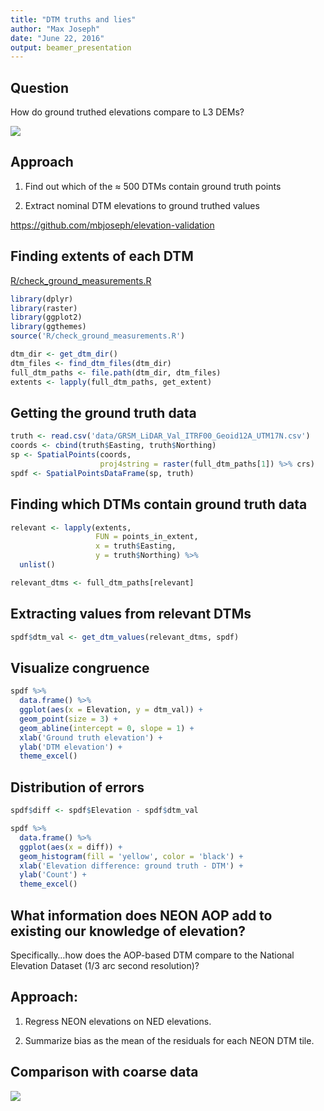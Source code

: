 ```yaml
---
title: "DTM truths and lies"
author: "Max Joseph"
date: "June 22, 2016"
output: beamer_presentation
---
```


## Question

How do ground truthed elevations compare to L3 DEMs?

![](https://upload.wikimedia.org/wikipedia/commons/7/78/Lecontefromsb1.jpg)

## Approach

1. Find out which of the $\approx$ 500 DTMs contain ground truth points

2. Extract nominal DTM elevations to ground truthed values

[https://github.com/mbjoseph/elevation-validation](https://github.com/mbjoseph/elevation-validation)

## Finding extents of each DTM

[R/check_ground_measurements.R](https://github.com/mbjoseph/elevation-validation/blob/master/R/check_ground_measurements.R)

```r
library(dplyr)
library(raster)
library(ggplot2)
library(ggthemes)
source('R/check_ground_measurements.R')
```

```r
dtm_dir <- get_dtm_dir()
dtm_files <- find_dtm_files(dtm_dir)
full_dtm_paths <- file.path(dtm_dir, dtm_files)
extents <- lapply(full_dtm_paths, get_extent)
```

## Getting the ground truth data

```r
truth <- read.csv('data/GRSM_LiDAR_Val_ITRF00_Geoid12A_UTM17N.csv')
coords <- cbind(truth$Easting, truth$Northing)
sp <- SpatialPoints(coords,
                    proj4string = raster(full_dtm_paths[1]) %>% crs)
spdf <- SpatialPointsDataFrame(sp, truth)
```

## Finding which DTMs contain ground truth data

```r
relevant <- lapply(extents,
                   FUN = points_in_extent,
                   x = truth$Easting,
                   y = truth$Northing) %>%
  unlist()

relevant_dtms <- full_dtm_paths[relevant]
```

## Extracting values from relevant DTMs

```r
spdf$dtm_val <- get_dtm_values(relevant_dtms, spdf)
```

## Visualize congruence

```r
spdf %>%
  data.frame() %>%
  ggplot(aes(x = Elevation, y = dtm_val)) +
  geom_point(size = 3) +
  geom_abline(intercept = 0, slope = 1) +
  xlab('Ground truth elevation') + 
  ylab('DTM elevation') + 
  theme_excel()
```

## Distribution of errors

```r
spdf$diff <- spdf$Elevation - spdf$dtm_val

spdf %>%
  data.frame() %>% 
  ggplot(aes(x = diff)) + 
  geom_histogram(fill = 'yellow', color = 'black') + 
  xlab('Elevation difference: ground truth - DTM') + 
  ylab('Count') + 
  theme_excel()
```

## What information does NEON AOP add to existing our knowledge of elevation?

Specifically...how does the AOP-based DTM compare to the National Elevation Dataset (1/3 arc second resolution)?

## Approach: 

1. Regress NEON elevations on NED elevations. 

2. Summarize bias as the mean of the residuals for each NEON DTM tile.


## Comparison with coarse data
![](figs/grsm_dem_usgs_utm.jpeg)

